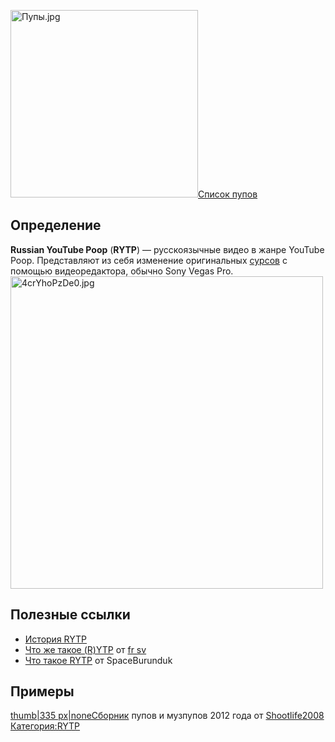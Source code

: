 [[File:Пупы.jpg|none|thumb|300x300px]][[:Категория:Пупы|Список пупов]]

==Определение==
'''Russian YouTube Poop''' ('''RYTP''') — русскоязычные видео в жанре YouTube Poop. Представляют из себя изменение оригинальных [http://ru.ruspoop.wikia.com/wiki/%D0%A2%D0%B5%D1%80%D0%BC%D0%B8%D0%BD%D1%8B сурсов] с помощью видеоредактора, обычно Sony Vegas Pro.
[[File:4crYhoPzDe0.jpg|none|thumb|500x500px]]
==Полезные ссылки==
*[[История RYTP]]
*[https://www.youtube.com/watch?v=P2250CFWUto Что же такое (R)YTP] от [[fr sv]]
*[https://youtu.be/OVX8VPU2t-8 Что такое RYTP] от SpaceBurunduk
==Примеры==
[[Файл:Сборник ПУПов|thumb|335 px|none]]Сборник пупов и музпупов 2012 года от [http://ru.ruspoop.wikia.com/wiki/Shootlife2008 Shootlife2008]
[[Категория:RYTP]]